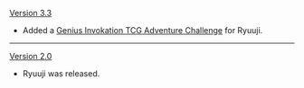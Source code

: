 {{Change History/Header}}
[[Version 3.3]]
* Added a [[Genius Invokation TCG/Stage/Ryuuji/The Story Yet Unnamed|Genius Invokation TCG Adventure Challenge]] for Ryuuji.
----
[[Version 2.0]]
* Ryuuji was released.